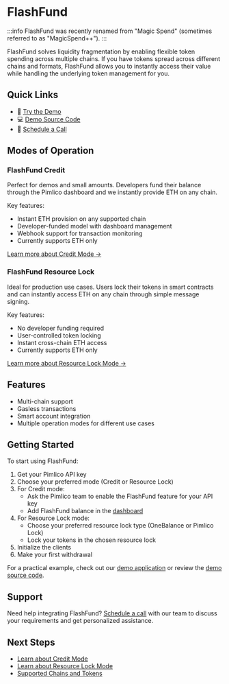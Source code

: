 # FlashFund

:::info
FlashFund was recently renamed from "Magic Spend" (sometimes referred to as "MagicSpend++").
:::

FlashFund solves liquidity fragmentation by enabling flexible token spending across multiple chains. If you have tokens spread across different chains and formats, FlashFund allows you to instantly access their value while handling the underlying token management for you.

## Quick Links

- 🚀 [Try the Demo](https://flashfund.pimlico.io/)
- 💻 [Demo Source Code](https://github.com/pimlicolabs/magic-spend-ui)
- 📅 [Schedule a Call](https://cal.com/sergey-potekhin)

## Modes of Operation

### FlashFund Credit

Perfect for demos and small amounts. Developers fund their balance through the Pimlico dashboard and we instantly provide ETH on any chain.

Key features:
- Instant ETH provision on any supported chain
- Developer-funded model with dashboard management
- Webhook support for transaction monitoring
- Currently supports ETH only

[Learn more about Credit Mode →](/infra/flash-fund/modes/credit)

### FlashFund Resource Lock

Ideal for production use cases. Users lock their tokens in smart contracts and can instantly access ETH on any chain through simple message signing.

Key features:
- No developer funding required
- User-controlled token locking
- Instant cross-chain ETH access
- Currently supports ETH only

[Learn more about Resource Lock Mode →](/infra/flash-fund/modes/resource-lock)

## Features

- Multi-chain support
- Gasless transactions
- Smart account integration
- Multiple operation modes for different use cases

## Getting Started

To start using FlashFund:

1. Get your Pimlico API key
2. Choose your preferred mode (Credit or Resource Lock)
3. For Credit mode:
   - Ask the Pimlico team to enable the FlashFund feature for your API key
   - Add FlashFund balance in the [dashboard](https://dashboard.pimlico.io/billing/payment-methods)
4. For Resource Lock mode:
   - Choose your preferred resource lock type (OneBalance or Pimlico Lock)
   - Lock your tokens in the chosen resource lock
5. Initialize the clients
6. Make your first withdrawal

For a practical example, check out our [demo application](https://flashfund.pimlico.io/) or review the [demo source code](https://github.com/pimlicolabs/magic-spend-ui/).

## Support

Need help integrating FlashFund? [Schedule a call](https://cal.com/sergey-potekhin) with our team to discuss your requirements and get personalized assistance.

## Next Steps

- [Learn about Credit Mode](/infra/flash-fund/modes/credit)
- [Learn about Resource Lock Mode](/infra/flash-fund/modes/resource-lock)
- [Supported Chains and Tokens](/infra/flash-fund/supported-chains-and-tokens)
